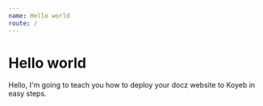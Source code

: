 ```yaml
---
name: Hello world
route: /
---
```


# Hello world

Hello, I'm going to teach you how to deploy your docz website to Koyeb in easy steps.